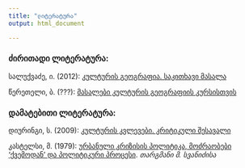 ```yaml
---
title: "ლიტერატურა"
output: html_document

---
```


### ძირითადი ლიტერატურა:

სალუქვაძე, ი. (2012): [კულტურის გეოგრაფია. საკითხავი მასალა](https://www.dropbox.com/s/q2c8ib2bqlbuwj6/%E1%83%A1%E1%83%90%E1%83%9A%E1%83%A3%E1%83%A5%E1%83%95%E1%83%90%E1%83%AB%E1%83%94_%E1%83%99%E1%83%A3%E1%83%9A%E1%83%A2%E1%83%A3%E1%83%A0%E1%83%98%E1%83%A1_%E1%83%92%E1%83%94%E1%83%9D%E1%83%92%E1%83%A0%E1%83%90%E1%83%A4%E1%83%98%E1%83%98%E1%83%A1_%E1%83%A0%E1%83%98%E1%83%93%E1%83%94%E1%83%A0%E1%83%98.pdf?dl=0)

წერეთელი, ბ. (???): [მასალები კულტურის გეოგრაფიის კურსისთვის](https://www.dropbox.com/s/wcn7aqmc60d5olp/%E1%83%AC%E1%83%94%E1%83%A0%E1%83%94%E1%83%97%E1%83%94%E1%83%9A%E1%83%98_%E1%83%A0%E1%83%98%E1%83%93%E1%83%94%E1%83%A0%E1%83%98.pdf?dl=0)


### დამატებითი ლიტერატურა:

დიურინგი, ს. (2009): [კულტურის კვლევები. კრიტიკული შესავალი](https://www.dropbox.com/s/cw1o1ihg8ugc01p/KulturisKvlevebi%28Diuringi%29.pdf?dl=0)

კასტელსი, მ. (1979): [ურბანული კრიზისის პოლიტიკა, მოძრაობები ‘ქვემოდან’ და პოლიტიკური პროცესი](https://www.dropbox.com/s/4qlvljub36a7n05/%E1%83%99%E1%83%90%E1%83%A1%E1%83%A2%E1%83%94%E1%83%9A%E1%83%A1%E1%83%98_%E1%83%A3%E1%83%A0%E1%83%91%E1%83%90%E1%83%9C%E1%83%A3%E1%83%9A%E1%83%98_%E1%83%9B%E1%83%9D%E1%83%AB%E1%83%A0%E1%83%90%E1%83%9D%E1%83%91%E1%83%94%E1%83%91%E1%83%98.pdf?dl=0). _თარგმანი მ. სვანიძისა_